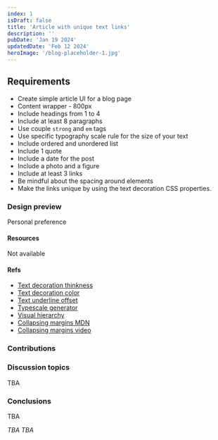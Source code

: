 ```yaml
---
index: 1
isDraft: false
title: 'Article with unique text links'
description: ''
pubDate: 'Jan 19 2024'
updatedDate: 'Feb 12 2024'
heroImage: '/blog-placeholder-1.jpg'
---
```



## Requirements
* Create simple article UI for a blog page
* Content wrapper - 800px
* Include headings from 1 to 4
* Include at least 8 paragraphs
* Use couple `strong` and `em` tags
* Use specific typography scale rule for the size of your text
* Include ordered and unordered list
* Include 1 quote
* Include a date for the post
* Include a photo and a figure
* Include at least 3 links
* Be mindful about the spacing around elements
* <Special /> Make the links unique by using the text decoration CSS properties.

### Design preview
Personal preference

#### Resources
Not available

#### Refs
* [Text decoration thinkness](https://developer.mozilla.org/en-US/docs/Web/CSS/text-decoration-thickness)
* [Text decoration color](https://developer.mozilla.org/en-US/docs/Web/CSS/text-decoration-color)
* [Text underline offset](https://developer.mozilla.org/en-US/docs/Web/CSS/text-underline-offset)
* [Typescale generator](https://typescale.com/)
* [Visual hierarchy](https://www.justinmind.com/ui-design/visual-hierarchy)
* [Collapsing margins MDN](https://developer.mozilla.org/en-US/docs/Web/CSS/CSS_box_model/Mastering_margin_collapsing)
* [Collapsing margins video](https://www.youtube.com/watch?v=qKiz9gdJdr8)

### Contributions
<DocumentPreview content={asavovDocument} index="1" fileName="asavov.html" />
<DocumentPreview content={gdespolovDocument} index="1" fileName="gdespolov.html" />
<DocumentPreview content={smarkovDocument} index="1" fileName="smarkov.html" />
<DocumentPreview content={rpetrovDocument} index="1" fileName="rpetrov.html" />

### Discussion topics
TBA

### Conclusions
TBA

<Winner>
  <em>TBA</em>
</Winner>

<MVP>
  <em>TBA</em>
</MVP>
